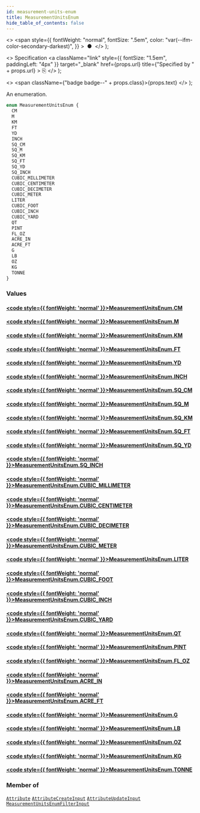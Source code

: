 ```yaml
---
id: measurement-units-enum
title: MeasurementUnitsEnum
hide_table_of_contents: false
---
```


  <>
    <span
      style={{
        fontWeight: "normal",
        fontSize: ".5em",
        color: "var(--ifm-color-secondary-darkest)",
      }}
    >
      &nbsp;●&nbsp;
    </span>
  </>
);

  <>
    Specification
    <a
      className="link"
      style={{ fontSize: "1.5em", paddingLeft: "4px" }}
      target="\_blank"
      href={props.url}
      title={"Specified by " + props.url}
    >
      ⎘
    </a>
  </>
);

  <>
    <span className={"badge badge--" + props.class}>{props.text}</span>
  </>
);

An enumeration.

```graphql
enum MeasurementUnitsEnum {
  CM
  M
  KM
  FT
  YD
  INCH
  SQ_CM
  SQ_M
  SQ_KM
  SQ_FT
  SQ_YD
  SQ_INCH
  CUBIC_MILLIMETER
  CUBIC_CENTIMETER
  CUBIC_DECIMETER
  CUBIC_METER
  LITER
  CUBIC_FOOT
  CUBIC_INCH
  CUBIC_YARD
  QT
  PINT
  FL_OZ
  ACRE_IN
  ACRE_FT
  G
  LB
  OZ
  KG
  TONNE
}
```

### Values

#### [<code style={{ fontWeight: 'normal' }}>MeasurementUnitsEnum.<b>CM</b></code>](#)

>

#### [<code style={{ fontWeight: 'normal' }}>MeasurementUnitsEnum.<b>M</b></code>](#)

>

#### [<code style={{ fontWeight: 'normal' }}>MeasurementUnitsEnum.<b>KM</b></code>](#)

>

#### [<code style={{ fontWeight: 'normal' }}>MeasurementUnitsEnum.<b>FT</b></code>](#)

>

#### [<code style={{ fontWeight: 'normal' }}>MeasurementUnitsEnum.<b>YD</b></code>](#)

>

#### [<code style={{ fontWeight: 'normal' }}>MeasurementUnitsEnum.<b>INCH</b></code>](#)

>

#### [<code style={{ fontWeight: 'normal' }}>MeasurementUnitsEnum.<b>SQ_CM</b></code>](#)

>

#### [<code style={{ fontWeight: 'normal' }}>MeasurementUnitsEnum.<b>SQ_M</b></code>](#)

>

#### [<code style={{ fontWeight: 'normal' }}>MeasurementUnitsEnum.<b>SQ_KM</b></code>](#)

>

#### [<code style={{ fontWeight: 'normal' }}>MeasurementUnitsEnum.<b>SQ_FT</b></code>](#)

>

#### [<code style={{ fontWeight: 'normal' }}>MeasurementUnitsEnum.<b>SQ_YD</b></code>](#)

>

#### [<code style={{ fontWeight: 'normal' }}>MeasurementUnitsEnum.<b>SQ_INCH</b></code>](#)

>

#### [<code style={{ fontWeight: 'normal' }}>MeasurementUnitsEnum.<b>CUBIC_MILLIMETER</b></code>](#)

>

#### [<code style={{ fontWeight: 'normal' }}>MeasurementUnitsEnum.<b>CUBIC_CENTIMETER</b></code>](#)

>

#### [<code style={{ fontWeight: 'normal' }}>MeasurementUnitsEnum.<b>CUBIC_DECIMETER</b></code>](#)

>

#### [<code style={{ fontWeight: 'normal' }}>MeasurementUnitsEnum.<b>CUBIC_METER</b></code>](#)

>

#### [<code style={{ fontWeight: 'normal' }}>MeasurementUnitsEnum.<b>LITER</b></code>](#)

>

#### [<code style={{ fontWeight: 'normal' }}>MeasurementUnitsEnum.<b>CUBIC_FOOT</b></code>](#)

>

#### [<code style={{ fontWeight: 'normal' }}>MeasurementUnitsEnum.<b>CUBIC_INCH</b></code>](#)

>

#### [<code style={{ fontWeight: 'normal' }}>MeasurementUnitsEnum.<b>CUBIC_YARD</b></code>](#)

>

#### [<code style={{ fontWeight: 'normal' }}>MeasurementUnitsEnum.<b>QT</b></code>](#)

>

#### [<code style={{ fontWeight: 'normal' }}>MeasurementUnitsEnum.<b>PINT</b></code>](#)

>

#### [<code style={{ fontWeight: 'normal' }}>MeasurementUnitsEnum.<b>FL_OZ</b></code>](#)

>

#### [<code style={{ fontWeight: 'normal' }}>MeasurementUnitsEnum.<b>ACRE_IN</b></code>](#)

>

#### [<code style={{ fontWeight: 'normal' }}>MeasurementUnitsEnum.<b>ACRE_FT</b></code>](#)

>

#### [<code style={{ fontWeight: 'normal' }}>MeasurementUnitsEnum.<b>G</b></code>](#)

>

#### [<code style={{ fontWeight: 'normal' }}>MeasurementUnitsEnum.<b>LB</b></code>](#)

>

#### [<code style={{ fontWeight: 'normal' }}>MeasurementUnitsEnum.<b>OZ</b></code>](#)

>

#### [<code style={{ fontWeight: 'normal' }}>MeasurementUnitsEnum.<b>KG</b></code>](#)

>

#### [<code style={{ fontWeight: 'normal' }}>MeasurementUnitsEnum.<b>TONNE</b></code>](#)

>

### Member of

[`Attribute`](../../api-reference/attributes/objects/attribute) <Badge class="secondary" text="object"/><Bullet />[`AttributeCreateInput`](../../api-reference/attributes/inputs/attribute-create-input) <Badge class="secondary" text="input"/><Bullet />[`AttributeUpdateInput`](../../api-reference/attributes/inputs/attribute-update-input) <Badge class="secondary" text="input"/><Bullet />[`MeasurementUnitsEnumFilterInput`](../../api-reference/attributes/inputs/measurement-units-enum-filter-input) <Badge class="secondary" text="input"/>
